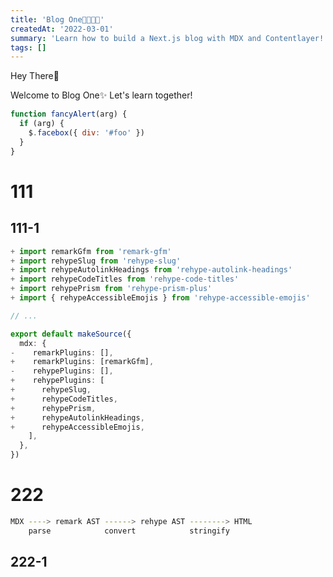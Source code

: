 ```yaml
---
title: 'Blog One🚀🚀🚀🚀'
createdAt: '2022-03-01'
summary: 'Learn how to build a Next.js blog with MDX and Contentlayer!'
tags: []
---
```


Hey There👋

Welcome to Blog One✨ Let's learn together!

```js:lib/mdx.js {1,3-4} showLineNumbers
function fancyAlert(arg) {
  if (arg) {
    $.facebox({ div: '#foo' })
  }
}
```

# 111


## 111-1

```diff:contentlayer.config.ts
+ import remarkGfm from 'remark-gfm'
+ import rehypeSlug from 'rehype-slug'
+ import rehypeAutolinkHeadings from 'rehype-autolink-headings'
+ import rehypeCodeTitles from 'rehype-code-titles'
+ import rehypePrism from 'rehype-prism-plus'
+ import { rehypeAccessibleEmojis } from 'rehype-accessible-emojis'

// ...

export default makeSource({
  mdx: {
-    remarkPlugins: [],
+    remarkPlugins: [remarkGfm],
-    rehypePlugins: [],
+    rehypePlugins: [
+      rehypeSlug,
+      rehypeCodeTitles,
+      rehypePrism,
+      rehypeAutolinkHeadings,
+      rehypeAccessibleEmojis,
    ],
  },
})
```

# 222

```bash
MDX ----> remark AST ------> rehype AST --------> HTML
    parse            convert            stringify
```


## 222-1